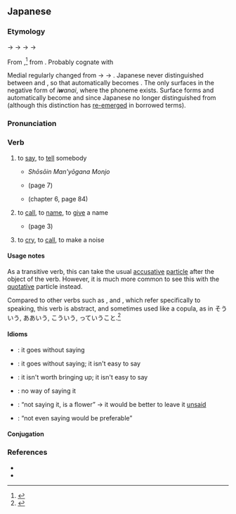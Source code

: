 ==Japanese==
{{DEFAULTSORT:いう}}
{{ja-kanjitab|い|yomi=kun|alt=謂う,云う}}

===Etymology===
{{IPAchar|/ipu/}} → {{IPAchar|/iɸu/}} → {{IPAchar|/*iwu/}} → {{IPAchar|/iu/}} → {{IPAchar|/juː/}}

From {{inh|ja|ojp|-}},<ref name="KDJ">{{R:Kokugo Dai Jiten}}</ref> from {{inh|ja|jpx-pro|*ipu}}. Probably cognate with {{cog|ko|입|ip|[[mouth]]}}

Medial {{IPAchar|/h/}} regularly changed from {{IPAchar|[p]}} → {{IPAchar|[ɸ]}} → {{IPAchar|[w]}}. Japanese never distinguished between {{IPAchar|/wu/}} and {{IPAchar|/u/}}, so that automatically becomes {{IPAchar|[u]}}. The {{IPAchar|/w/}} only surfaces in the negative form of ''i'''w'''anai'', where the phoneme {{IPAchar|/wa/}} exists. Surface forms {{IPAchar|/iwimasu/}} and {{IPAchar|/iwemasu/}} automatically become {{IPAchar|/iimasu/}} and {{IPAchar|/iemasu/}} since Japanese no longer distinguished {{IPAchar|/wi, we/}} from {{IPAchar|/i, e/}} (although this distinction has [[re-emerge]]d in borrowed terms).

===Pronunciation===
{{ja-pron|ゆー|acc=h|acc_ref=DJR|a=Ja-iu-to say.ogg}}
{{ja-ojad}}

===Verb===
{{ja-verb|type=1|いう|hhira=いふ|tr=trans|ゆう}}

# to [[say]], to [[tell]] somebody
#* {{circa|762}} ''Shōsōin Man'yōgana Monjo''
#*: {{quote|ja|和可夜之奈比乃 可波利爾波 於保末之末須 美奈美乃末知奈流奴乎 宇氣與止 於保止己可都可佐乃比止'''伊布''' 之可流可由恵爾 序禮宇氣牟比止良 久流末毛太之米弖 末都利伊禮之米太末布日 與禮良毛伊太佐牟 之可毛己乃波古美於可牟毛 阿夜布可流 可由恵爾 波夜久末可利太末布日之 於保己可ツ可佐奈比氣奈波 比止乃太氣太可比止 □己止波宇氣都流}}
#* {{circa|890}} {{w|Taketori Monogatari}} (page 7)
#*: {{ja-usex|「おのが生さぬ子なれば、心にも従はずなんある」と'''言ひて'''、月%日%過ぐす。|「おのが なさぬ こ なれば、 こころ に も じゅう はず なん ある」 と '''いひて'''、 つき%ひ% すぐす。|‘Since I am not the one who birthed the child, I cannot do whatever I wish,’ he '''said''' as days went by.}}
#* {{circa|905}} {{w|Ise Monogatari}} (chapter 6, page 84)
#*: {{ja-usex|「あなや」と'''いひ'''けれど、神鳴るさはぎにえ聞かざりけり。|「あなや」 と '''いひ''' けれど、 かみ なる さはぎ に え きかざりけり。|He '''called''' ‘Anaya,’ but it resounded like the gods crying out.}}
#: {{ja-usex|アリスは私に休みたいと'''言った'''。|アリス は わたし に やすみたい と '''いった'''。|Alice '''said''' to me that she wants to rest.}}
#: {{ja-usex|私が'''言う'''ようにしなさい。|わたし が '''いう''' よう に しなさい。|Do as I '''tell''' you.}}
#: {{ja-usex|彼は変だと'''言われた'''。|かれ は へん だ と '''いわれた'''。|He was '''told''' that he was strange.}}
#: {{ja-usex|[[一つ]]'''言って'''[[いい]]？|ひとつ '''いって''' い.い？|Can I just say one thing?}}
# to [[call]], to [[name]], to [[give]] a name
#* {{circa|890}} {{w|Taketori Monogatari}} (page 3)
#*: {{ja-usex|いまは昔、竹取の翁と'''いふ'''もの有けり。|いま は むかし、 ^たけとり の ^おきな と '''いふ''' もの ありけり。|Long ago now, there was one '''known as''' Taketori no Okina.|rom=Ima wa mukashi, Taketori no Okina to '''iu''' mono arikeri.}}
#: {{ja-usex|この動%物は日%本%語で何と'''言います'''か。|この どう%ぶつ は に%ほん%ご で なん と '''い.います''' か。|What do you '''call''' this animal in Japanese?}}
#: {{ja-usex|ピリオドは、stop{{nbsp}}や{{nbsp}}full{{nbsp}}stop{{nbsp}}とも'''いい'''、平%叙%文%・%命%令%文の終わりに付ける。|ピリオド は、ストップ{{nbsp}}や{{nbsp}}フル{{nbsp}}ストップ{{nbsp}}と も '''い.い'''、へい%じょ%ぶん%・%めい%れい%ぶん の おわり に つける。|A period, also '''called''' a stop or full stop, attaches to the end of a declarative or imperative sentence.|ref=[https://www.w3.org/TR/2012/NOTE-jlreq-20120403/ja/]}}
# to [[cry]], to [[call]], to make a noise {{qualifier|such as an animal}}
#: {{ja-usex|ニャーニャー'''言う'''猫|ニャーニャー '''いう''' ねこ|a mewing cat}}

====Usage notes====
As a transitive verb, this can take the usual [[accusative]] [[particle]] {{ja-r|を}} after the object of the verb.  However, it is much more common to see this with the [[quotative]] particle {{ja-r|と}} instead.

Compared to other verbs such as {{ja-r|喋る|しゃべる}}, {{ja-r|話す|はなす}} and {{ja-r|語る|かたる}}, which refer specifically to speaking, this verb is abstract, and sometimes used like a copula, as in そういう, ああいう, こういう, っていうこと.<ref>{{cite-book|2005||精選版 日本国語大辞典|trans-title=Selected edition: unabridged Japanese language dictionary|publisher=Shogakukan|lang=ja}}</ref>

====Idioms====
{{der-top|Idioms}}
* {{ja-r|言う 迄 も ない|いう まで も ない}}: it goes without saying
* {{ja-r|言う に 及ばず|いう に およばず}}: it goes without saying; it isn't easy to say {{qualifier|not reaching the point of being easily expressed}}
* {{ja-r|言う に 足らず|いう に たらず}}: it isn't worth bringing up; it isn't easy to say {{qualifier|not sufficiently clear, not easily expressible}}
* {{ja-r|言わん 方 無し|いわん かた なし}}: no way of saying it
* {{ja-r|言わぬ が 花|いわぬ が はな}}: “not saying it, is a flower” → it would be better to leave it [[unsaid]]
* {{ja-r|言わず も がな|いわず も がな}}: “not even saying would be preferable” {{qualifier|either because it is already known and doesn't need saying, or because not expressing it at all would be better}}
{{der-bottom}}

====Conjugation====
{{ja-go-u|い}}

===References===
<references/>
* {{cite-book
|last=Horiuchi
|first=Hideaki
|coauthors=Ken Akiyama
|title=[[w:Taketori Monogatari|Taketori Monogatari]], [[w:Ise Monogatari|Ise Monogatari]]
|publisher=[[w:Iwanami Shoten Publishing|Iwanami Shoten]]
|date=1997
|location=Tōkyō
|isbn=4-00-240017-4
}}
* {{R:Nara Ibun 3}}